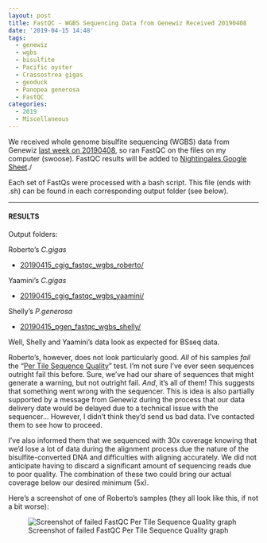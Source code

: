 ```yaml
---
layout: post
title: FastQC - WGBS Sequencing Data from Genewiz Received 20190408
date: '2019-04-15 14:48'
tags:
  - genewiz
  - wgbs
  - bisulfite
  - Pacific oyster
  - Crassostrea gigas
  - geoduck
  - Panopea generosa
  - FastQC
categories:
  - 2019
  - Miscellaneous
---
```


We received whole genome bisulfite sequencing (WGBS) data from Genewiz [last week on 20190408](https://robertslab.github.io/sams-notebook/posts/2019/2019-04-08-Data-Management-Whole-Genome-Bisulfite-Sequencing-Data-from-Genewiz-Received/), so ran FastQC on the files on my computer (swoose). FastQC results will be added to [Nightingales Google Sheet](http://b.link/nightingales)./

Each set of FastQs were processed with a bash script. This file (ends with .sh) can be found in each corresponding output folder (see below).

---

#### RESULTS

Output folders:

Roberto's _C.gigas_

- [20190415_cgig_fastqc_wgbs_roberto/](http://gannet.fish.washington.edu/Atumefaciens/20190415_cgig_fastqc_wgbs_roberto/)

Yaamini's _C.gigas_

- [20190415_cgig_fastqc_wgbs_yaamini/](http://gannet.fish.washington.edu/Atumefaciens/20190415_cgig_fastqc_wgbs_yaamini/)

Shelly's _P.generosa_

- [20190415_pgen_fastqc_wgbs_shelly/](http://gannet.fish.washington.edu/Atumefaciens/20190415_pgen_fastqc_wgbs_shelly/)

Well, Shelly and Yaamini's data look as expected for BSseq data.

Roberto's, however, does not look particularly good. _All_ of his samples _fail_ the "[Per Tile Sequence Quality](https://www.bioinformatics.babraham.ac.uk/projects/fastqc/Help/3%20Analysis%20Modules/12%20Per%20Tile%20Sequence%20Quality.html)" test. I'm not sure I've ever seen sequences outright fail this before. Sure, we've had our share of sequences that might generate a warning, but not outright fail. _And_, it's all of them! This suggests that something went wrong with the sequencer. This is idea is also partially supported by a message from Genewiz during the process that our data delivery date would be delayed due to a technical issue with the sequencer... However, I didn't think they'd send us bad data. I've contacted them to see how to proceed.

I've also informed them that we sequenced with 30x coverage knowing that we'd lose a lot of data during the alignment process due the nature of the bisulfite-converted DNA and difficulties with aligning accurately. We did not anticipate having to discard a significant amount of sequencing reads due to poor quality. The combination of these two could bring our actual coverage below our desired minimum (5x).

Here's a screenshot of one of Roberto's samples (they all look like this, if not a bit worse):

![Screenshot of failed FastQC Per Tile Sequence Quality graph](https://github.com/RobertsLab/sams-notebook/blob/master/images/screencaps/20190415_fastqc_tile_fail-01.png?raw=true)
